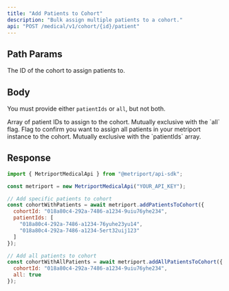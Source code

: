 ```yaml
---
title: "Add Patients to Cohort"
description: "Bulk assign multiple patients to a cohort."
api: "POST /medical/v1/cohort/{id}/patient"
---
```


## Path Params

<ParamField path="id" type="string" required>
  The ID of the cohort to assign patients to.
</ParamField>

## Body

You must provide either `patientIds` or `all`, but not both.

<ParamField body="patientIds" type="string[]" optional>
  Array of patient IDs to assign to the cohort. Mutually exclusive with the `all` flag.
</ParamField>

<ParamField body="all" type="boolean" optional>
  Flag to confirm you want to assign all patients in your metriport instance to the cohort. Mutually exclusive with the `patientIds` array.
</ParamField>

## Response

<Snippet file="cohort-with-details-response-with-message.mdx" />

<ResponseExample>

```javascript Metriport SDK
import { MetriportMedicalApi } from "@metriport/api-sdk";

const metriport = new MetriportMedicalApi("YOUR_API_KEY");

// Add specific patients to cohort
const cohortWithPatients = await metriport.addPatientsToCohort({
  cohortId: "018a80c4-292a-7486-a1234-9uiu76yhe234",
  patientIds: [
    "018a80c4-292a-7486-a1234-76yuhe23yu14",
    "018a80c4-292a-7486-a1234-5ert32uij123"
  ]
});

// Add all patients to cohort
const cohortWithAllPatients = await metriport.addAllPatientsToCohort({
  cohortId: "018a80c4-292a-7486-a1234-9uiu76yhe234",
  all: true
});
```

</ResponseExample>

<Snippet file="cohort-with-details-response-json-with-message.mdx" />

